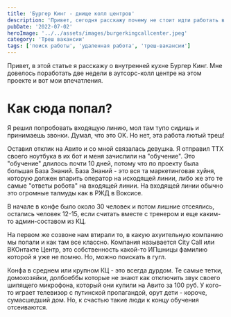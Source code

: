 ```yaml
---
title: 'Бургер Кинг - днище колл центров'
description: 'Привет, сегодня расскажу почему не стоит идти работать в Бургер Кинг'
pubDate: '2022-07-02'
heroImage: '../../assets/images/burgerkingcallcenter.jpeg'
category: 'Треш вакансии'
tags: ['поиск работы', 'удаленная работа', 'треш-вакансии']
---
```


Привет, в этой статье я расскажу о внутренней кухне Бургер Кинг. Мне довелось поработать две недели в аутсорс-колл центре на этом проекте и вот мои впечатления.

# Как сюда попал?

Я решил попробовать входящую линию, мол там тупо сидишь и принимаешь звонки. Думал, что это ОК. Но нет, эта работа лютый треш!

Оставил отклик на Авито и со мной связалась девушка. Я отправил ТТХ своего ноутбука в их бот и меня зачислили на "обучение".
Это "обучение" длилось почти 10 дней, потому что по проекту была большая База Знаний. База Знаний - это вся та маркетинговая хуйня, которую должен впарить оператор на исходящей линии,
либо же это те самые "ответы робота" на входящей линии. На входящей линии обычно это огромные талмуды как в РЖД в Воксисе.

В начале в конфе было около 30 человек и потом лишние отсеялись, остались человек 12-15, если считать вместе с тренером и еще каким-то админ-составом из КЦ.

На первом же созвоне нам втирали то, в какую ахуительную компанию мы попали и как там все классно. Компания называется City Call или ВКОнтакте Центр, это собственность какой-то ИПшницы фамилию которой я уже не помню.
Но, можно поискать в гугл.

Конфа в среднем или крупном КЦ - это всегда дурдом. Те самые тетки, домохозяйки, долбоеббы которые не знают как отключить звук своего шипящего микрофона, который они купили на Авито за 100 руб.
У кого-то играет телевизор с путинской пропагандой, орут дети - короче, сумасшедший дом. Но, к счастью такие люди к концу обучения отсеиваются.

